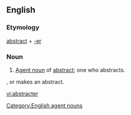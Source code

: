 ==English==

===Etymology===
[[abstract]] + [[-er]]

===Noun===

{{en-noun}}

# [[agent noun|Agent noun]] of [[abstract]]; one who abstracts.

[[Category:English agent nouns]], or makes an abstract.

[[vi:abstracter]]
